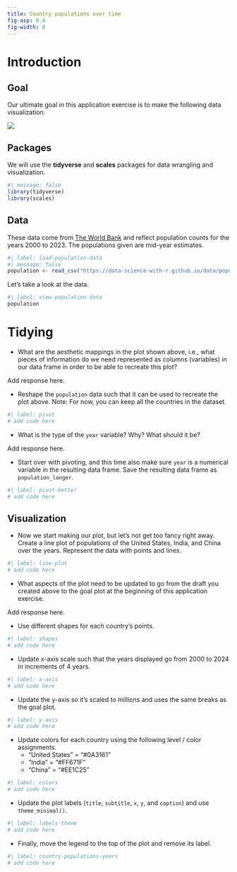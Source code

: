```yaml
---
title: Country populations over time
fig-asp: 0.4
fig-width: 8
---
```


# Introduction

## Goal

Our ultimate goal in this application exercise is to make the following data visualization.

![](https://data-science-with-r.github.io/images/country-populations-years.png){fig-alt="Line plot of country populations for the United States, India, and China between 2000 and 2023." fig-align="center"}

## Packages

We will use the **tidyverse** and **scales** packages for data wrangling and visualization.

```r
#| message: false
library(tidyverse)
library(scales)
```

## Data

These data come from [The World Bank](https://databank.worldbank.org/reports.aspx?source=2&series=SP.POP.TOTL&country=#) and reflect population counts for the years 2000 to 2023.
The populations given are mid-year estimates.

```r
#| label: load-population-data
#| message: false
population <- read_csv("https://data-science-with-r.github.io/data/population.csv")
```

Let's take a look at the data.

```r
#| label: view-population-data
population
```

# Tidying

-   What are the aesthetic mappings in the plot shown above, i.e., what pieces of information do we need represented as columns (variables) in our data frame in order to be able to recreate this plot?

Add response here.

-   Reshape the `population` data such that it can be used to recreate the plot above. Note: For now, you can keep all the countries in the dataset.

```r
#| label: pivot
# add code here
```

-   What is the type of the `year` variable? Why? What should it be?

Add response here.

-   Start over with pivoting, and this time also make sure `year` is a numerical variable in the resulting data frame. Save the resulting data frame as `population_longer`.

```r
#| label: pivot-better
# add code here
```

## Visualization

-   Now we start making our plot, but let's not get too fancy right away. Create a line plot of populations of the United States, India, and China over the years. Represent the data with points and lines.

```r
#| label: line-plot
# add code here
```

-   What aspects of the plot need to be updated to go from the draft you created above to the goal plot at the beginning of this application exercise.

Add response here.

-   Use different shapes for each country's points.

```r
#| label: shapes
# add code here
```

-   Update x-axis scale such that the years displayed go from 2000 to 2024 in increments of 4 years.

```r
#| label: x-axis
# add code here
```

-   Update the y-axis so it's scaled to millions and uses the same breaks as the goal plot.

```r
#| label: y-axis
# add code here
```

-   Update colors for each country using the following level / color assignments.
    -   "United States" = "#0A3161"
    -   "India" = "#FF671F"
    -   "China" = "#EE1C25"

```r
#| label: colors
# add code here
```

-   Update the plot labels (`title`, `subtitle`, `x`, `y`, and `caption`) and use `theme_minimal()`.

```r
#| label: labels-theme
# add code here
```

-   Finally, move the legend to the top of the plot and remove its label.

```r
#| label: country-populations-years
# add code here
```
